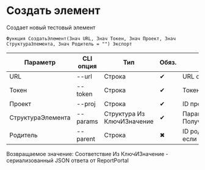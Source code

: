 ﻿---
sidebar_position: 2
description: Создать элемент и другие функции для работы с ReportPortal в Открытом пакете интеграций - бесплатной open-source библиотеке интеграций для 1С:Предприятие 8, OneScript и CLI
keywords: [1C, 1С, 1С:Предприятие, 1С:Предприятие 8.3, API, Интеграция, Сервисы, Обмен, OneScript, CLI, ReportPortal]
---


# Создать элемент
 Создает новый тестовый элемент



`Функция СоздатьЭлемент(Знач URL, Знач Токен, Знач Проект, Знач СтруктураЭлемента, Знач Родитель = "") Экспорт`

  | Параметр | CLI опция | Тип | Обяз. | Назначение |
  |-|-|-|-|-|
  | URL | --url | Строка | &#x2714; | URL сервера ReportPortal |
  | Токен | --token | Строка | &#x2714; | Токен доступа |
  | Проект | --proj | Строка | &#x2714; | ID проекта |
  | СтруктураЭлемента | --params | Структура Из КлючИЗначение | &#x2714; | Параметры элемента. См. ПолучитьСтруктуруЭлемента |
  | Родитель | --parent | Строка | &#x2716; | ID родительского элемента, если необходимо |

  
  Возвращаемое значение:   Соответствие Из КлючИЗначение - сериализованный JSON ответа от ReportPortal

<br/>




```bsl title="Пример использования для 1С:Предприятие/OneScript"

```
    




